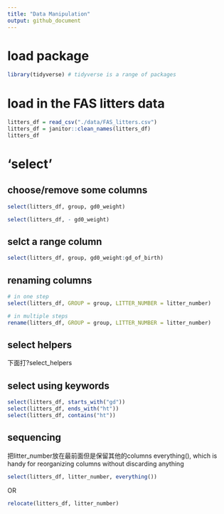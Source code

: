 ```yaml
---
title: "Data Manipulation"
output: github_document
---
```

# load package
```r
library(tidyverse) # tidyverse is a range of packages
```

# load in the FAS litters data
```r
litters_df = read_csv("./data/FAS_litters.csv")
litters_df = janitor::clean_names(litters_df)
litters_df
```

# 'select'

## choose/remove some columns

```r
select(litters_df, group, gd0_weight)

select(litters_df, - gd0_weight)

```

## selct a range column
```r
select(litters_df, group, gd0_weight:gd_of_birth)
```

## renaming columns
```r
# in one step
select(litters_df, GROUP = group, LITTER_NUMBER = litter_number)

# in multiple steps
rename(litters_df, GROUP = group, LITTER_NUMBER = litter_number)
```

## select helpers
下面打?select_helpers

## select using keywords
```r
select(litters_df, starts_with("gd"))
select(litters_df, ends_with("ht"))
select(litters_df, contains("ht"))
```

## sequencing
把litter_number放在最前面但是保留其他的columns
everything(), which is handy for reorganizing columns without discarding anything
```r
select(litters_df, litter_number, everything())

```

OR
```r
relocate(litters_df, litter_number)

```

